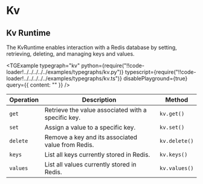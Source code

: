 
# Kv

## Kv Runtime

The KvRuntime enables interaction with a Redis database by setting, retrieving, deleting, and managing keys and values.

<TGExample
  typegraph="kv"
  python={require("!!code-loader!../../../../../examples/typegraphs/kv.py")}
  typescript={require("!!code-loader!../../../../../examples/typegraphs/kv.ts")}
  disablePlayground={true}
  query={{ content: "" }}
/>

| Operation | Description                                        | Method        |
| --------- | -------------------------------------------------- | ------------- |
| `get`     | Retrieve the value associated with a specific key. | `kv.get()`    |
| `set`     | Assign a value to a specific key.                  | `kv.set()`    |
| `delete`  | Remove a key and its associated value from Redis.  | `kv.delete()` |
| `keys`    | List all keys currently stored in Redis.           | `kv.keys()`   |
| `values`  | List all values currently stored in Redis.         | `kv.values()` |
